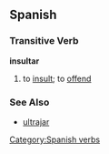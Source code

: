 == Spanish ==
=== Transitive Verb ===
'''insultar'''
# to [[insult]]; to [[offend]]

=== See Also ===
*[[ultrajar]]
[[Category:Spanish verbs]]